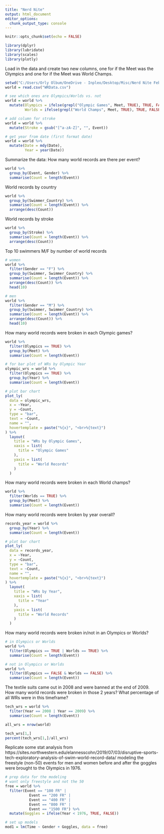 ```yaml
---
title: "Nerd Nite"
output: html_document
editor_options: 
  chunk_output_type: console
---
```


```r
knitr::opts_chunk$set(echo = FALSE)

library(dplyr)
library(lubridate)
library(scales)
library(plotly)
```

Load in the data and create two new columns, one for if the Meet was the Olympics and one for if the Meet was World Champs.

```r
setwd("C:/Users/Orly Olbum/OneDrive - Inpleo/Desktop/Misc/Nerd Nite Feb 2022")
world = read.csv("WRData.csv")

# see which ones are Olympics/Worlds vs. not
world = world %>%
  mutate(Olympics = ifelse(grepl("Olympic Games", Meet, TRUE), TRUE, FALSE),
         Worlds = ifelse(grepl("World Champs", Meet, TRUE), TRUE, FALSE))

# add column for stroke
world = world %>%
  mutate(Stroke = gsub("[^a-zA-Z]", "", Event))

# get year from date (first format date)
world = world %>%
  mutate(Date = mdy(Date),
         Year = year(Date))
```

Summarize the data:
How many world records are there per event?

```r
world %>%
  group_by(Event, Gender) %>%
  summarise(Count = length(Event))
```

World records by country

```r
world %>%
  group_by(Swimmer_Country) %>%
  summarise(Count = length(Event)) %>%
  arrange(desc(Count))
```

World records by stroke

```r
world %>%
  group_by(Stroke) %>%
  summarise(Count = length(Event)) %>%
  arrange(desc(Count))
```

Top 10 swimmers M/F by number of world records

```r
# women
world %>%
  filter(Gender == "F") %>%
  group_by(Swimmer, Swimmer_Country) %>%
  summarise(Count = length(Event)) %>%
  arrange(desc(Count)) %>%
  head(10)
```

```r
# men
world %>%
  filter(Gender == "M") %>%
  group_by(Swimmer, Swimmer_Country) %>%
  summarise(Count = length(Event)) %>%
  arrange(desc(Count)) %>%
  head(10)
```

How many world records were broken in each Olympic games?

```r
world %>%
  filter(Olympics == TRUE) %>%
  group_by(Meet) %>%
  summarise(Count = length(Event))
```

```r
# for bar plot of WRs by Olympic Year
olympic_wrs = world %>%
  filter(Olympics == TRUE) %>%
  group_by(Year) %>%
  summarise(Count = length(Event))

# plot bar chart
plot_ly(
  data = olympic_wrs,
  x = ~Year,
  y = ~Count,
  type = "bar",
  text = ~Count,
  name = "",
  hovertemplate = paste("%{x}", "<br>%{text}")
) %>%
  layout(
    title = "WRs by Olympic Games",
    xaxis = list(
      title = "Olympic Games"
    ),
    yaxis = list(
      title = "World Records"
    )
  )
```

How many world records were broken in each World champs?

```r
world %>%
  filter(Worlds == TRUE) %>%
  group_by(Meet) %>%
  summarise(Count = length(Event))
```

How many world records were broken by year overall?

```r
records_year = world %>%
  group_by(Year) %>%
  summarise(Count = length(Event))

# plot bar chart
plot_ly(
  data = records_year,
  x = ~Year,
  y = ~Count,
  type = "bar",
  text = ~Count,
  name = "",
  hovertemplate = paste("%{x}", "<br>%{text}")
) %>%
  layout(
    title = "WRs by Year",
    xaxis = list(
      title = "Year"
    ),
    yaxis = list(
      title = "World Records"
    )
  )
```

How many world records were broken in/not in an Olympics or Worlds?

```r
# in Olympics or Worlds
world %>%
  filter(Olympics == TRUE | Worlds == TRUE) %>%
  summarise(Count = length(Event))

# not in Olympics or Worlds
world %>%
  filter(Olympics == FALSE & Worlds == FALSE) %>%
  summarise(Count = length(Event))
```

The textile suits came out in  2008 and were banned at the end of 2009. How many world records were broken in those 2 years? What percentage of all WRs were in this timeframe?

```r
tech_wrs = world %>%
  filter(Year == 2008 | Year == 2009) %>%
  summarise(Count = length(Event))

all_wrs = nrow(world)

tech_wrs[1,]
percent(tech_wrs[1,]/all_wrs)
```

Replicate some stat analysis from https://sites.northwestern.edu/elannesscohn/2019/07/03/disruptive-sports-tech-exploratory-analysis-of-swim-world-record-data/ modeling the freestyle (non-50) events for men and women before and after the goggles were brought to the Olympics in 1976.

```r
# prep data for the modeling
# want only freestyle and not the 50
free = world %>%
  filter(Event == "100 FR" | 
           Event == "200 FR" | 
           Event == "400 FR" | 
           Event == "800 FR" | 
           Event == "1500 FR") %>%
  mutate(Goggles = ifelse(Year < 1976, TRUE, FALSE))

# set up models
mod1 = lm(Time ~ Gender + Goggles, data = free)

```







